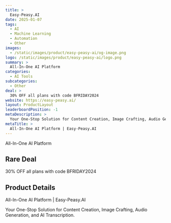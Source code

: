 ```yaml
---
title: >
  Easy-Peasy.AI
date: 2025-01-07
tags:
  - AI
  - Machine Learning
  - Automation
  - Other
images:
  - /static/images/product/easy-peasy-ai/og-image.png
logo: /static/images/product/easy-peasy-ai/logo.png
summary: >
  All-In-One AI Platform
categories:
  - AI Tools
subcategories:
  - Other
deal: >
  30% OFF all plans with code BFRIDAY2024
website: https://easy-peasy.ai/
layout: ProductLayout
leaderboardPosition: -1
metaDescription: >
  Your One-Stop Solution for Content Creation, Image Crafting, Audio Generation, and AI Transcription.
metaTitle: >
  All-In-One AI Platform | Easy-Peasy.AI
---
```

All-In-One AI Platform

## Rare Deal

30% OFF all plans with code BFRIDAY2024

## Product Details

All-In-One AI Platform | Easy-Peasy.AI

Your One-Stop Solution for Content Creation, Image Crafting, Audio Generation, and AI Transcription.
